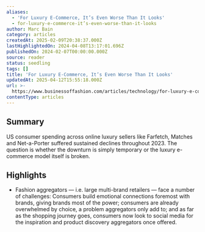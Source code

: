 ```yaml
---
aliases:
  - 'For Luxury E-Commerce, It’s Even Worse Than It Looks'
  - for-luxury-e-commerce-it’s-even-worse-than-it-looks
author: Marc Bain
category: articles
createdAt: 2025-02-09T20:38:37.000Z
lastHighlightedOn: 2024-04-08T13:17:01.696Z
publishedOn: 2024-02-07T00:00:00.000Z
source: reader
status: seedling
tags: []
title: 'For Luxury E-Commerce, It’s Even Worse Than It Looks'
updatedAt: 2025-04-12T15:55:18.000Z
url: >-
  https://www.businessoffashion.com/articles/technology/for-luxury-e-commerce-its-even-worse-than-it-looks/
contentType: articles
---
```

## Summary

US consumer spending across online luxury sellers like Farfetch, Matches and Net-a-Porter suffered sustained declines throughout 2023. The question is whether the downturn is simply temporary or the luxury e-commerce model itself is broken.

## Highlights

- Fashion aggregators — i.e. large multi-brand retailers — face a number of challenges: Consumers build emotional connections foremost with brands, giving brands most of the power; consumers are already overwhelmed by choice, a problem aggregators only add to; and as far as the shopping journey goes, consumers now look to social media for the inspiration and product discovery aggregators once offered.
